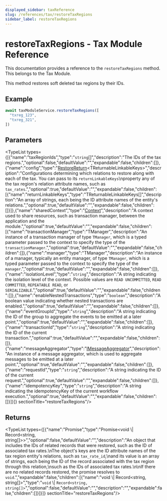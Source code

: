 ```yaml
---
displayed_sidebar: taxReference
slug: /references/tax/restoreTaxRegions
sidebar_label: restoreTaxRegions
---
```



# restoreTaxRegions - Tax Module Reference

This documentation provides a reference to the `restoreTaxRegions` method. This belongs to the Tax Module.

This method restores soft deleted tax regions by their IDs.

## Example

```ts
await taxModuleService.restoreTaxRegions([
  "txreg_123",
  "txreg_321",
])
```

## Parameters

<TypeList types={[{"name":"taxRegionIds","type":"`string`[]","description":"The IDs of the tax regions.","optional":false,"defaultValue":"","expandable":false,"children":[]},{"name":"config","type":"[RestoreReturn](../../../interfaces/tax.RestoreReturn/page.mdx)&#60;TReturnableLinkableKeys&#62;","description":"Configurations determining which relations to restore along with each of the tax. You can pass to its `returnLinkableKeys`\nproperty any of the tax region's relation attribute names, such as `tax_rates`.","optional":true,"defaultValue":"","expandable":false,"children":[{"name":"returnLinkableKeys","type":"TReturnableLinkableKeys[]","description":"An array of strings, each being the ID attribute names of the entity's relations.","optional":true,"defaultValue":"","expandable":false,"children":[]}]},{"name":"sharedContext","type":"[Context](../../../interfaces/tax.Context/page.mdx)","description":"A context used to share resources, such as transaction manager, between the application and the module.","optional":true,"defaultValue":"","expandable":false,"children":[{"name":"transactionManager","type":"TManager","description":"An instance of a transaction manager of type `TManager`, which is a typed parameter passed to the context to specify the type of the `transactionManager`.","optional":true,"defaultValue":"","expandable":false,"children":[]},{"name":"manager","type":"TManager","description":"An instance of a manager, typically an entity manager, of type `TManager`, which is a typed parameter passed to the context to specify the type of the `manager`.","optional":true,"defaultValue":"","expandable":false,"children":[]},{"name":"isolationLevel","type":"`string`","description":"A string indicating the isolation level of the context. Possible values are `READ UNCOMMITTED`, `READ COMMITTED`, `REPEATABLE READ`, or `SERIALIZABLE`.","optional":true,"defaultValue":"","expandable":false,"children":[]},{"name":"enableNestedTransactions","type":"`boolean`","description":"A boolean value indicating whether nested transactions are enabled.","optional":true,"defaultValue":"","expandable":false,"children":[]},{"name":"eventGroupId","type":"`string`","description":"A string indicating the ID of the group to aggregate the events to be emitted at a later point.","optional":true,"defaultValue":"","expandable":false,"children":[]},{"name":"transactionId","type":"`string`","description":"A string indicating the ID of the current transaction.","optional":true,"defaultValue":"","expandable":false,"children":[]},{"name":"messageAggregator","type":"[IMessageAggregator](../../../interfaces/tax.IMessageAggregator/page.mdx)","description":"An instance of a message aggregator, which is used to aggregate messages to be emitted at a later point.","optional":true,"defaultValue":"","expandable":false,"children":[]},{"name":"requestId","type":"`string`","description":"A string indicating the ID of the current request.","optional":true,"defaultValue":"","expandable":false,"children":[]},{"name":"idempotencyKey","type":"`string`","description":"A string indicating the idempotencyKey of the current workflow execution.","optional":true,"defaultValue":"","expandable":false,"children":[]}]}]}  sectionTitle="restoreTaxRegions"/>

## Returns

<TypeList types={[{"name":"Promise","type":"Promise&#60;void \\| Record&#60;string, string[]&#62;&#62;","optional":false,"defaultValue":"","description":"An object that includes the IDs of related records that were restored, such as the ID of associated tax rates.\nThe object's keys are the ID attribute names of the tax region entity's relations, such as `tax_rate_id`,\nand its value is an array of strings, each being the ID of the record associated with the tax region through this relation,\nsuch as the IDs of associated tax rates.\n\nIf there are no related records restored, the promise resolves to `void`.","expandable":false,"children":[{"name":"void \\| Record&#60;string, string[]&#62;","type":"`void` \\| `Record<string, string[]>`","optional":false,"defaultValue":"","description":"","expandable":false,"children":[]}]}]}  sectionTitle="restoreTaxRegions"/>
